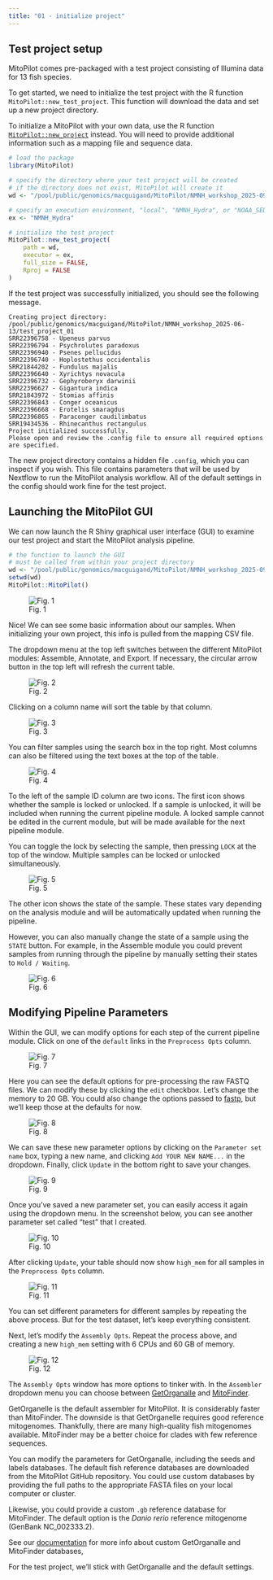 ```yaml
---
title: "01 - initialize project"
---
```


## Test project setup

MitoPilot comes pre-packaged with a test project consisting of Illumina data for 13 fish species. 

To get started, we need to initialize the test project with the R function `MitoPilot::new_test_project`. This function will download the data and set up a new project directory.

::: {.callout-note}
To initialize a MitoPilot with your own data, use the R function [`MitoPilot::new_project`](https://smithsonian.github.io/MitoPilot/reference/new_project.html) instead. You will need to provide additional information such as a mapping file and sequence data.
:::

```r
# load the package
library(MitoPilot)

# specify the directory where your test project will be created
# if the directory does not exist, MitoPilot will create it
wd <- "/pool/public/genomics/macguigand/MitoPilot/NMNH_workshop_2025-09-24/test_project_01"

# specify an execution environment, "local", "NMNH_Hydra", or "NOAA_SEDNA"
ex <- "NMNH_Hydra"

# initialize the test project
MitoPilot::new_test_project(
    path = wd,
    executor = ex,
    full_size = FALSE,
    Rproj = FALSE
)
```

If the test project was successfully initialized, you should see the following message.

```
Creating project directory: /pool/public/genomics/macguigand/MitoPilot/NMNH_workshop_2025-06-13/test_project_01
SRR22396758 - Upeneus parvus                                                                                                                                 
SRR22396794 - Psychrolutes paradoxus
SRR22396940 - Psenes pellucidus
SRR22396740 - Hoplostethus occidentalis
SRR21844202 - Fundulus majalis
SRR22396640 - Xyrichtys novacula
SRR22396732 - Gephyroberyx darwinii
SRR22396627 - Gigantura indica
SRR21843972 - Stomias affinis
SRR22396843 - Conger oceanicus
SRR22396668 - Erotelis smaragdus
SRR22396865 - Paraconger caudilimbatus
SRR19434536 - Rhinecanthus rectangulus
Project initialized successfully.
Please open and review the .config file to ensure all required options are specified.
```

The new project directory contains a hidden file `.config`, which you can inspect if you wish. This file contains parameters that will be used by Nextflow to run the MitoPilot analysis workflow. All of the default settings in the config should work fine for the test project.

## Launching the MitoPilot GUI

We can now launch the R Shiny graphical user interface (GUI) to examine our test project and start the MitoPilot analysis pipeline.

```r
# the function to launch the GUI 
# must be called from within your project directory
wd <- "/pool/public/genomics/macguigand/MitoPilot/NMNH_workshop_2025-09-24/test_project_01"
setwd(wd)
MitoPilot::MitoPilot()
```
![Fig. 1](/images/01.png)


Nice! We can see some basic information about our samples. When initializing your own project, this info is pulled from the mapping CSV file.

The dropdown menu at the top left switches between the different MitoPilot modules: Assemble, Annotate, and Export. If necessary, the circular arrow button in the top left will refresh the current table.

![Fig. 2](/images/02.png)

Clicking on a column name will sort the table by that column. 

![Fig. 3](/images/03.png)

You can filter samples using the search box in the top right. Most columns can also be filtered using the text boxes at the top of the table.

![Fig. 4](/images/04.png)

To the left of the sample ID column are two icons. The first icon shows whether the sample is locked or unlocked. If a sample is unlocked, it will be included when running the current pipeline module. A locked sample cannot be edited in the current module, but will be made available for the next pipeline module. 

You can toggle the lock by selecting the sample, then pressing `LOCK` at the top of the window. Multiple samples can be locked or unlocked simultaneously.

![Fig. 5](/images/05.png)

The other icon shows the state of the sample. These states vary depending on the analysis module and will be automatically updated when running the pipeline. 

However, you can also manually change the state of a sample using the `STATE` button. For example, in the Assemble module you could prevent samples from running through the pipeline by manually setting their states to `Hold / Waiting`.

![Fig. 6](/images/06.png)

## Modifying Pipeline Parameters

Within the GUI, we can modify options for each step of the current pipeline module. Click on one of the `default` links in the `Preprocess Opts` column.

![Fig. 7](/images/07.png)

Here you can see the default options for pre-processing the raw FASTQ files. We can modify these by clicking the `edit` checkbox. Let's change the memory to 20 GB. You could also change the options passed to [fastp](https://github.com/OpenGene/fastp), but we'll keep those at the defaults for now.

![Fig. 8](/images/08.png)

We can save these new parameter options by clicking on the `Parameter set name` box, typing a new name, and clicking  `Add YOUR NEW NAME...` in the dropdown. Finally, click `Update` in the bottom right to save your changes.

![Fig. 9](/images/09.png)

Once you've saved a new parameter set, you can easily access it again using the dropdown menu. In the screenshot below, you can see another parameter set called "test" that I created.

![Fig. 10](/images/10.png)

After clicking `Update`, your table should now show `high_mem` for all samples in the `Preprocess Opts` column.

![Fig. 11](/images/11.png)

You can set different parameters for different samples by repeating the above process. But for the test dataset, let's keep everything consistent.

Next, let's modify the `Assembly Opts`. Repeat the process above, and creating a new `high_mem` setting with 6 CPUs and 60 GB of memory.

![Fig. 12](/images/12.png)

The `Assembly Opts` window has more options to tinker with. In the `Assembler` dropdown menu you can choose between [GetOrganalle](https://github.com/Kinggerm/GetOrganelle) and [MitoFinder](https://github.com/RemiAllio/MitoFinder). 

GetOrganelle is the default assembler for MitoPilot. It is considerably faster than MitoFinder. The downside is that GetOrganelle requires good reference mitogenomes. Thankfully, there are many high-quality fish mitogenomes available. MitoFinder may be a better choice for clades with few reference sequences.

You can modify the parameters for GetOrganalle, including the seeds and labels databases. The default fish reference databases are downloaded from the MitoPilot GitHub repository. You could use custom databases by providing the full paths to the appropriate FASTA files on your local computer or cluster. 

Likewise, you could provide a custom `.gb` reference database for MitoFinder. The default option is the *Danio rerio* reference mitogenome (GenBank NC_002333.2).

See our [documentation](https://smithsonian.github.io/MitoPilot/articles/custom_dbs.html) for more info about custom GetOrganalle and MitoFinder databases, 

For the test project, we'll stick with GetOrganalle and the default settings.

